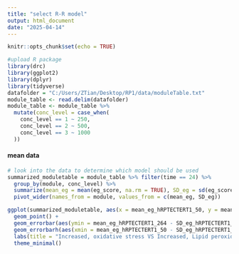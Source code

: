 ---
title: "select R-R model"
output: html_document
date: "2025-04-14"
---

```{r setup, include=FALSE}
knitr::opts_chunk$set(echo = TRUE)
```

```{r}
#upload R package
library(drc)
library(ggplot2)
library(dplyr)
library(tidyverse)
datafolder = "C:/Users/ZTian/Desktop/RP1/data/moduleTable.txt"
module_table <- read.delim(datafolder)
module_table <- module_table %>%
  mutate(conc_level = case_when(
    conc_level == 1 ~ 250,
    conc_level == 2 ~ 500,
    conc_level == 3 ~ 1000
  ))
```

#### mean data
```{r}
# look into the data to determine which model should be used
summarized_moduletable = module_table %>% filter(time == 24) %>%
  group_by(module, conc_level) %>%
  summarize(mean_eg = mean(eg_score, na.rm = TRUE), SD_eg = sd(eg_score, na.rm = TRUE)) %>%
  pivot_wider(names_from = module, values_from = c(mean_eg, SD_eg))

ggplot(summarized_moduletable, aes(x = mean_eg_hRPTECTERT1_50, y = mean_eg_hRPTECTERT1_264, color = as.factor(conc_level))) +
  geom_point() +
  geom_errorbar(aes(ymin = mean_eg_hRPTECTERT1_264 - SD_eg_hRPTECTERT1_264, ymax = mean_eg_hRPTECTERT1_264 + SD_eg_hRPTECTERT1_264), width = 0.1) +
  geom_errorbarh(aes(xmin = mean_eg_hRPTECTERT1_50 - SD_eg_hRPTECTERT1_50, xmax = mean_eg_hRPTECTERT1_50 + SD_eg_hRPTECTERT1_50), height = 0.1) +
  labs(title = "Increased, oxidative stress VS Increased, Lipid peroxidation", x = "EGs module 50", y = "EGs module 264", color = "DOSE") +
  theme_minimal()
```

